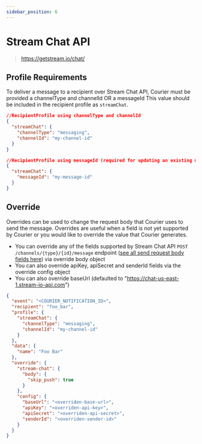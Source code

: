 ```yaml
---
sidebar_position: 6
---
```


# Stream Chat API

> https://getstream.io/chat/

## Profile Requirements

To deliver a message to a recipient over Stream Chat API, Courier must be provided a channelType and channelId OR a messageId
This value should be included in the recipient profile as `streamChat`.

```json title=JSON
//RecipientProfile using channelType and channelId
{
  "streamChat": {
    "channelType": "messaging",
    "channelId": "my-channel-id"
  }
}
```

```json title=JSON
//RecipientProfile using messageId (required for updating an existing message)
{
  "streamChat": {
    "messageId": "my-message-id"
  }
}
```

## Override

Overrides can be used to change the request body that Courier uses to send the message. Overrides are useful when a field is not yet supported by Courier or you would like to override the value that Courier generates.

- You can override any of the fields supported by Stream Chat API `POST /channels/{type}/{id}/message` endpoint ([see all send request body fields here](https://getstream.io/chat/docs/other-rest/message_format/)) via override body object
- You can also override apiKey, apiSecret and senderId fields via the override config object
- You can also override baseUrl (defaulted to "https://chat-us-east-1.stream-io-api.com")

```json title=JSON
{
  "event": "<COURIER_NOTIFICATION_ID>",
  "recipient": "foo_bar",
  "profile": {
    "streamChat": {
      "channelType": "messaging",
      "channelId": "my-channel-id"
    }
  },
  "data": {
    "name": "Foo Bar"
  },
  "override": {
    "stream-chat": {
      "body": {
        "skip_push": true
      }
    },
    "config": {
      "baseUrl": "<overriden-base-url>",
      "apiKey": "<overriden-api-key>",
      "apiSecret": "<overriden-api-secret>",
      "senderId": "<overriden-sender-id>"
    }
  }
}
```
